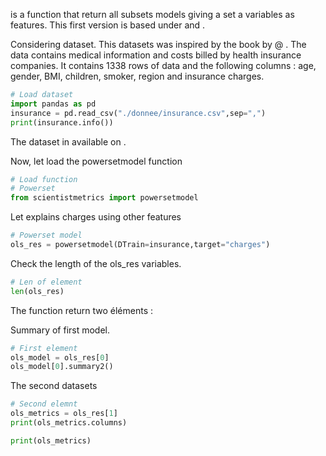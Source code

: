 \chapter{\bf powersetmodel function}


\href{https://github.com/enfantbenidedieu/scientistmetrics}{powersetmodel} is a function that return all subsets models giving a set a variables as features. This first version is based under \href{https://en.wikipedia.org/wiki/Linear_regression}{linear regression} and \href{https://en.wikipedia.org/wiki/Logistic_regression}{logistic regression}.

\section{powersetmodel with linear regression}

\subsection{Datasets}

Considering \href{https://www.kaggle.com/datasets/mirichoi0218/insurance}{Medical insurance costs} dataset. This datasets was inspired by the book \href{}{Machine Learning with R} by @ . The data contains medical information and costs billed by health insurance companies. It contains $1338$ rows of data and the following columns : age, gender, BMI, children, smoker, region and insurance charges.


```python
# Load dataset
import pandas as pd
insurance = pd.read_csv("./donnee/insurance.csv",sep=",")
print(insurance.info())
```


\subsubsection{Columns description}

\begin{itemize}
\item age: age of primary beneficiary

\item sex: insurance contractor gender, female, male

\item bmi: Body mass index, providing an understanding of body, weights that are relatively high or low relative to height, objective index of body weight $(kg/m^2)$ using the ratio of height to weight, ideally 18.5 to 24.9

\item children: Number of children covered by health insurance / Number of dependents

\item smoker: Smoking

\item region: the beneficiary's residential area in the US, northeast, southeast, southwest, northwest.

\item charges: Individual medical costs billed by health insurance
\end{itemize}

The dataset in available on \href{https://github.com/stedy/Machine-Learning-with-R-datasets}{https://github.com/stedy/Machine-Learning-with-R-datasets}.

Now, let load the powersetmodel function


```python
# Load function
# Powerset
from scientistmetrics import powersetmodel
```

Let explains  \og charges \fg{} using other features

```python
# Powerset model
ols_res = powersetmodel(DTrain=insurance,target="charges")
```

Check the length of the \og ols\_res \fg{} variables.


```python
# Len of element
len(ols_res)
```

The function return two éléments :

\begin{itemize}
\item The first element is a list a all subsets train models
\item The second element is a dataframe of result.
\end{itemize}

Summary of first model.

```python
# First element
ols_model = ols_res[0]
ols_model[0].summary2()
```

The second datasets

```python
# Second elemnt
ols_metrics = ols_res[1]
print(ols_metrics.columns)
```

```python
print(ols_metrics)
```

